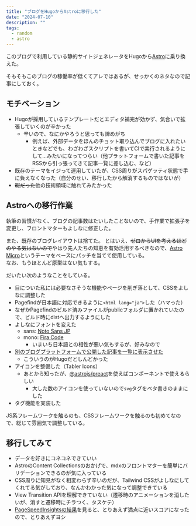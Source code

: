 ```yaml
---
title: "ブログをHugoからAstroに移行した"
date: "2024-07-10"
description: ""
tags:
  - random
  - astro
---
```


このブログで利用している静的サイトジェネレータをHugoから[Astro](https://astro.build/)に乗り換えた。

そもそもこのブログの稼働率が低くてアレではあるが、せっかくのネタなので記事にしておく。

## モチベーション

- Hugoが採用しているテンプレートだとエディタ補完が効かず、気合いで拡張していくのが辛かった
  - 辛いので、なにかやろうと思っても諦めがち
    - 例えば、外部データをほんのチョット取り込んでブログに入れたいときなどでも、わざわざスクリプトを書いてCIで実行されるようにして...みたいになってつらい（他プラットフォームで書いた記事をRSSから引っ張ってきて記事一覧に差し込む、など）
- 既存のテーマをイジって運用していたが、CSS周りがスパゲッティ状態で手に負えなくなった（自分のせい、移行したから解消するものではないが）
- ~~暇だった~~他の技術領域に触れてみたかった

## Astroへの移行作業

執筆の習慣がなく、ブログの記事数はたいしたことないので、手作業で拡張子を変更し、フロントマターもよしなに修正した。

また、既存のブログレイアウトは捨てた。
とはいえ、~~ゼロからUIを考えるほどのやる気はないので~~やはり先人たちの知恵を有効活用するべきなので、[Astro Micro](https://astro.build/themes/details/astro-micro/)というテーマをベースにパッチを当てて使用している。  
なお、もうほとんど原型はない気もする。

だいたい次のようなことをしている。

- 目についた私には必要なさそうな機能やページを削ぎ落として、CSSをよしなに調整した
- Pagefindが日本語に対応できるように`<html lang="ja">`した（ハマった）
- なぜかPagefindのビルド済みファイルがpublicフォルダに置かれていたので、ビルド時にdistへ出力するようにした
- よしなにフォントを変えた
  - sans: [Noto Sans JP](https://fontsource.org/fonts/noto-sans-jp)
  - mono: [Fira Code](https://fontsource.org/fonts/fira-code)
    - いまいち日本語との相性が悪い気もするが、好みなので
- [別のブログプラットフォームで公開した記事を一覧に表示させた](https://github.com/shiomiyan/blog/commit/7471d44b2de73cf437ca0c51b97a2ab78ad3808b)
  - こういうのがHugoだとしんどかった
- アイコンを整備した（Tabler Icons）
  - あとから知ったが、[@astrojs/preact](https://docs.astro.build/en/guides/integrations-guide/preact/)を使えばコンポーネントで使えるらしい
    - 大した数のアイコンを使っていないので`svg`タグをベタ書きのままにした
- タグ機能を実装した

JS系フレームワークを触るのも、CSSフレームワークを触るのも初めてなので、総じて雰囲気で調整している。

## 移行してみて

- データを好きにコネコネできていい
- AstroのContent Collectionsのおかげで、mdxのフロントマターを簡単にバリデーションできるのが気に入っている
- CSS周りに知見がなく相変わらず辛いのだが、Tailwind CSSがよしなにしてくれてる気がしており、なんかわかった気になって調整できている
- View Transition APIを理解できていない（遷移時のアニメーションを消したいが、消すと遷移時にチラつく、タスケテ）
- [PageSpeedInsightsの結果](https://pagespeed.web.dev/analysis/https-blog-736b-moe/wg7qt18ser)を見ると、とりあえず満点に近いスコアになったので、とりあえずヨシ
